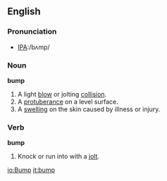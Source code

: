 ==English==

===Pronunciation===
*[[W:International Phonetic Alphabet|IPA]]:/bʌmp/

===Noun===
'''bump'''
# A light [[blow]] or jolting [[collision]].
# A [[protuberance]] on a level surface.
# A [[swell]]ing on the skin caused by illness or injury.

===Verb===
'''bump'''
# Knock or run into with a [[jolt]].

[[io:Bump]]
[[it:bump]]